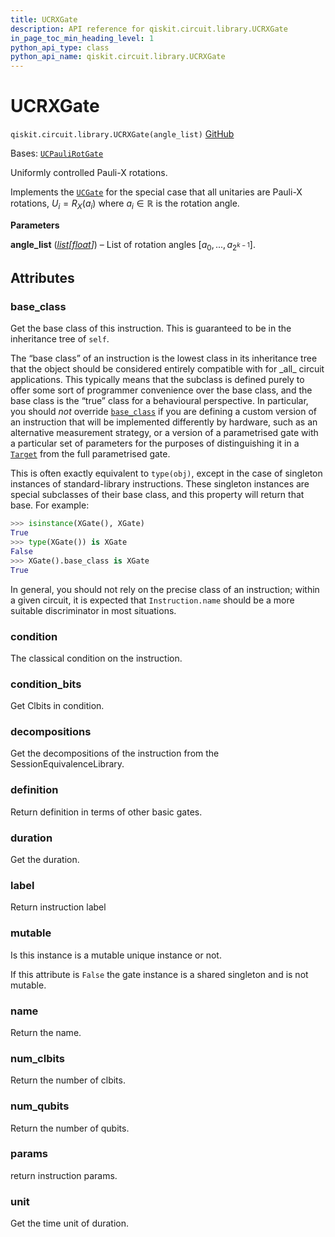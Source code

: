 ```yaml
---
title: UCRXGate
description: API reference for qiskit.circuit.library.UCRXGate
in_page_toc_min_heading_level: 1
python_api_type: class
python_api_name: qiskit.circuit.library.UCRXGate
---
```


# UCRXGate

<span id="qiskit.circuit.library.UCRXGate" />

`qiskit.circuit.library.UCRXGate(angle_list)` [GitHub](https://github.com/qiskit/qiskit/tree/main/qiskit/circuit/library/generalized_gates/ucrx.py "view source code")

Bases: [`UCPauliRotGate`](qiskit.circuit.library.UCPauliRotGate "qiskit.circuit.library.generalized_gates.uc_pauli_rot.UCPauliRotGate")

Uniformly controlled Pauli-X rotations.

Implements the [`UCGate`](qiskit.circuit.library.UCGate "qiskit.circuit.library.UCGate") for the special case that all unitaries are Pauli-X rotations, $U_i = R_X(a_i)$ where $a_i \in \mathbb{R}$ is the rotation angle.

**Parameters**

**angle\_list** ([*list*](https://docs.python.org/3/library/stdtypes.html#list "(in Python v3.12)")*\[*[*float*](https://docs.python.org/3/library/functions.html#float "(in Python v3.12)")*]*) – List of rotation angles $[a_0, ..., a_{2^{k-1}}]$.

## Attributes

<span id="qiskit.circuit.library.UCRXGate.base_class" />

### base\_class

Get the base class of this instruction. This is guaranteed to be in the inheritance tree of `self`.

The “base class” of an instruction is the lowest class in its inheritance tree that the object should be considered entirely compatible with for \_all\_ circuit applications. This typically means that the subclass is defined purely to offer some sort of programmer convenience over the base class, and the base class is the “true” class for a behavioural perspective. In particular, you should *not* override [`base_class`](#qiskit.circuit.library.UCRXGate.base_class "qiskit.circuit.library.UCRXGate.base_class") if you are defining a custom version of an instruction that will be implemented differently by hardware, such as an alternative measurement strategy, or a version of a parametrised gate with a particular set of parameters for the purposes of distinguishing it in a [`Target`](qiskit.transpiler.Target "qiskit.transpiler.Target") from the full parametrised gate.

This is often exactly equivalent to `type(obj)`, except in the case of singleton instances of standard-library instructions. These singleton instances are special subclasses of their base class, and this property will return that base. For example:

```python
>>> isinstance(XGate(), XGate)
True
>>> type(XGate()) is XGate
False
>>> XGate().base_class is XGate
True
```

In general, you should not rely on the precise class of an instruction; within a given circuit, it is expected that `Instruction.name` should be a more suitable discriminator in most situations.

<span id="qiskit.circuit.library.UCRXGate.condition" />

### condition

The classical condition on the instruction.

<span id="qiskit.circuit.library.UCRXGate.condition_bits" />

### condition\_bits

Get Clbits in condition.

<span id="qiskit.circuit.library.UCRXGate.decompositions" />

### decompositions

Get the decompositions of the instruction from the SessionEquivalenceLibrary.

<span id="qiskit.circuit.library.UCRXGate.definition" />

### definition

Return definition in terms of other basic gates.

<span id="qiskit.circuit.library.UCRXGate.duration" />

### duration

Get the duration.

<span id="qiskit.circuit.library.UCRXGate.label" />

### label

Return instruction label

<span id="qiskit.circuit.library.UCRXGate.mutable" />

### mutable

Is this instance is a mutable unique instance or not.

If this attribute is `False` the gate instance is a shared singleton and is not mutable.

<span id="qiskit.circuit.library.UCRXGate.name" />

### name

Return the name.

<span id="qiskit.circuit.library.UCRXGate.num_clbits" />

### num\_clbits

Return the number of clbits.

<span id="qiskit.circuit.library.UCRXGate.num_qubits" />

### num\_qubits

Return the number of qubits.

<span id="qiskit.circuit.library.UCRXGate.params" />

### params

return instruction params.

<span id="qiskit.circuit.library.UCRXGate.unit" />

### unit

Get the time unit of duration.

